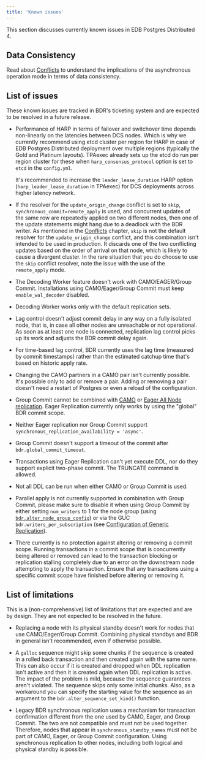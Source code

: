 ```yaml
---
title: 'Known issues'
---
```


This section discusses currently known issues in EDB Postgres Distributed 4.

## Data Consistency

Read about [Conflicts](/pgd/latest/bdr/conflicts/) to understand
the implications of the asynchronous operation mode in terms of data
consistency.

## List of issues

These known issues are tracked in BDR's
ticketing system and are expected to be resolved in a future
release.

-   Performance of HARP in terms of failover and switchover time depends
    non-linearly on the latencies between DCS nodes. Which is why
    we currently recommend using etcd cluster per region for HARP in case
    of EDB Postgres Distributed deployment over multiple regions (typically
    the Gold and Platinum layouts). TPAexec already sets up the etcd do run
    per region cluster for these when `harp_consensus_protocol` option
    is set to `etcd` in the `config.yml`.

    It's recommended to increase the `leader_lease_duration` HARP option
    (`harp_leader_lease_duration` in TPAexec) for DCS deployments across higher
    latency network.

-   If the resolver for the `update_origin_change` conflict
    is set to `skip`, `synchronous_commit=remote_apply` is used, and
    concurrent updates of the same row are repeatedly applied on two
    different nodes, then one of the update statements might hang due
    to a deadlock with the BDR writer.  As mentioned in the
    [Conflicts](/pgd/latest/bdr/conflicts/) chapter, `skip` is not the default
    resolver for the `update_origin_change` conflict, and this
    combination isn't intended to be used in production. It discards
    one of the two conflicting updates based on the order of arrival
    on that node, which is likely to cause a divergent cluster.
    In the rare situation that you do choose to use the `skip`
    conflict resolver,  note the issue with the use of the
    `remote_apply` mode.

-   The Decoding Worker feature doesn't work with CAMO/EAGER/Group Commit.
    Installations using CAMO/Eager/Group Commit must keep `enable_wal_decoder`
    disabled.

-   Decoding Worker works only with the default replication sets.

-   Lag control doesn't adjust commit delay in any way on a fully
    isolated node, that is, in case all other nodes are unreachable or not
    operational. As soon as at least one node is connected, replication
    lag control picks up its work and adjusts the BDR commit delay
    again.

-   For time-based lag control, BDR currently uses the lag time (measured
    by commit timestamps) rather than the estimated catchup time that's
    based on historic apply rate.

-   Changing the CAMO partners in a CAMO pair isn't currently possible.
    It's possible only to add or remove a pair.
    Adding or removing a pair doesn't need a restart of Postgres or even a
    reload of the configuration.

-   Group Commit cannot be combined with [CAMO](/pgd/latest/bdr/camo/) or [Eager All Node
    replication](/pgd/latest/bdr/eager/). Eager Replication currently only works by using the
    "global" BDR commit scope.

-   Neither Eager replication nor Group Commit support
   `synchronous_replication_availability = 'async'`.

-   Group Commit doesn't support a timeout of the
    commit after `bdr.global_commit_timeout`.

-   Transactions using Eager Replication can't yet execute DDL,
    nor do they support explicit two-phase commit.
    The TRUNCATE command is allowed.

-   Not all DDL can be run when either CAMO or Group Commit is used.

-   Parallel apply is not currently supported in combination with Group
    Commit, please make sure to disable it when using Group Commit by
    either setting `num_writers` to 1 for the node group (using
    [`bdr.alter_node_group_config`](/pgd/latest/bdr/nodes#bdralter_node_group_config)) or
    via the GUC `bdr.writers_per_subscription` (see
    [Configuration of Generic Replication](/pgd/latest/bdr/configuration#generic-replication)).

-   There currently is no protection against altering or removing a commit
    scope. Running transactions in a commit scope that is concurrently
    being altered or removed can lead to the transaction blocking or
    replication stalling completely due to an error on the downstream node
    attempting to apply the transaction. Ensure that any transactions
    using a specific commit scope have finished before altering or removing it.

## List of limitations

This is a (non-comprehensive) list of limitations that are
expected and are by design. They are not expected to be resolved in the
future.

-   Replacing a node with its physical standby doesn't work for nodes that
    use CAMO/Eager/Group Commit. Combining physical standbys and BDR in
    general isn't recommended, even if otherwise possible.

-   A `galloc` sequence might skip some chunks if the
    sequence is created in a rolled back transaction and then created
    again with the same name. This can also occur if it is created and dropped when DDL
    replication isn't active and then it is created again when DDL
    replication is active.
    The impact of the problem is mild, because the sequence
    guarantees aren't violated. The sequence skips only some
    initial chunks. Also, as a workaround you can specify the
    starting value for the sequence as an argument to the
    `bdr.alter_sequence_set_kind()` function.

-   Legacy BDR synchronous replication uses a mechanism for transaction
    confirmation different from the one used by CAMO, Eager, and Group Commit.
    The two are not compatible and must not be used together. Therefore, nodes
    that appear in `synchronous_standby_names` must not be part of CAMO, Eager,
    or Group Commit configuration. Using synchronous replication to other nodes,
    including both logical and physical standby is possible.
